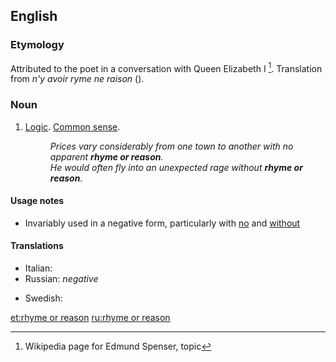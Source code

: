 ==English==

===Etymology===
Attributed to the poet {{w|Edmund Spenser}} in a conversation with Queen Elizabeth I <ref>Wikipedia page for Edmund Spenser, {{w|Edmund_Spenser#Rhyme_and_reason|''Rhyme and reason''}} topic</ref>. Translation from {{etyl|frm|en}} ''n'y avoir ryme ne raison'' ({{w|Eustache Deschamps}}).

===Noun===
{{en-noun|head=[[rhyme]] [[or]] [[reason]]|-}}

# {{context|idiomatic|lang=en}} [[logic|Logic]]. [[common sense|Common sense]].
#: ''Prices vary considerably from one town to another with no apparent '''rhyme or reason'''.''
#: ''He would often fly into an unexpected rage without '''rhyme or reason'''.''

====Usage notes====
* Invariably used in a negative form, particularly with [[no]] and [[without]]

====Translations====
{{trans-top|logic or common sense}}
* Italian: {{t|it|nè capo nè coda}}
* Russian: ''negative'' {{t|ru|ни складу, ни ладу}}
{{trans-mid}}
* Swedish: {{t|sv|rim och reson}}
{{trans-bottom}}

[[et:rhyme or reason]]
[[ru:rhyme or reason]]